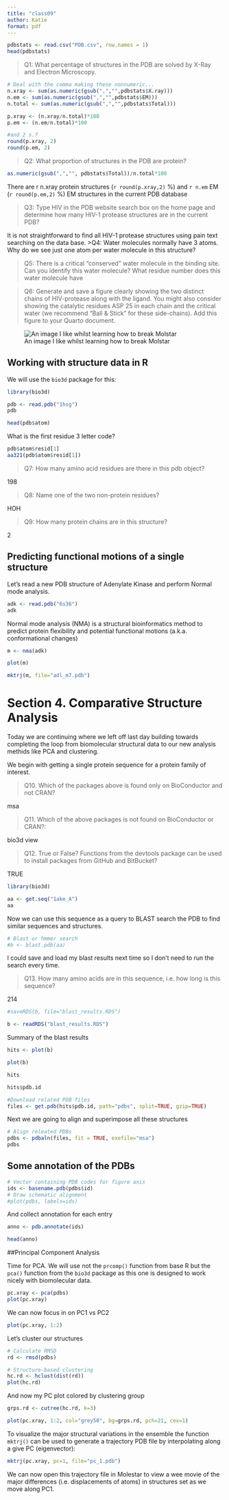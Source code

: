 ```yaml
---
title: "class09"
author: Katie
format: pdf
---
```



```r
pdbstats <- read.csv("PDB.csv", row.names = 1)
head(pdbstats)
```

>Q1: What percentage of structures in the PDB are solved by X-Ray and Electron Microscopy.

```r
# Deal with the comma making these nonnumeric...
n.xray <- sum(as.numeric(gsub(",","",pdbstats$X.ray)))
n.em <- sum(as.numeric(gsub(",","",pdbstats$EM)))
n.total <- sum(as.numeric(gsub(",","",pdbstats$Total)))

p.xray <- (n.xray/n.total)*100
p.em <- (n.em/n.total)*100

#and 2 s.f
round(p.xray, 2)
round(p.em, 2)
```




>Q2: What proportion of structures in the PDB are protein?

```r
as.numeric(gsub(",","", pdbstats$Total))/n.total*100
```


There are r n.xray protein structures (`r round(p.xray,2)` %) and `r n.em` EM (`r round(p.em,2)` %) EM structures in the current PDB database


>Q3: Type HIV in the PDB website search box on the home page and determine how many HIV-1 protease structures are in the current PDB?

It is not straightforward to find all HIV-1 protease structures using pain text searching on the data base. 
>Q4: Water molecules normally have 3 atoms. Why do we see just one atom per water molecule in this structure?

>Q5: There is a critical “conserved” water molecule in the binding site. Can you identify this water molecule? What residue number does this water molecule have

>Q6: Generate and save a figure clearly showing the two distinct chains of HIV-protease along with the ligand. You might also consider showing the catalytic residues ASP 25 in each chain and the critical water (we recommend “Ball & Stick” for these side-chains). Add this figure to your Quarto document.

![An image I like whilst learning how to break Molstar](1HSG-2.png)


## Working with structure data in R

We will use the `bio3d` package for this: 
```r
library(bio3d)
```
```r
pdb <- read.pdb("1hsg")
pdb
```


```r
head(pdb$atom)
```


What is the first residue 3 letter code?

```r
pdb$atom$resid[1]
aa321(pdb$atom$resid[1])
```



>Q7: How many amino acid residues are there in this pdb object? 

198

>Q8: Name one of the two non-protein residues? 

HOH

>Q9: How many protein chains are in this structure?

2


## Predicting functional motions of a single structure 

Let's read a new PDB structure of Adenylate Kinase and perform Normal mode analysis.


```r
adk <- read.pdb("6s36")
adk
```

Normal mode analysis (NMA) is a structural bioinformatics method to predict protein flexibility and potential functional motions (a.k.a. conformational changes)

```r
m <- nma(adk)
```
```r
plot(m)

```
```r
mktrj(m, file="adl_m7.pdb")
```

# Section 4. Comparative Structure Analysis

Today we are continuing where we left off last day building towards completing the loop from biomolecular structural data to our new analysis methids like PCA and clustering. 

We begin with getting a single protein sequence for a protein family of interest. 



>Q10. Which of the packages above is found only on BioConductor and not CRAN? 

msa

>Q11. Which of the above packages is not found on BioConductor or CRAN?: 

bio3d view

>Q12. True or False? Functions from the devtools package can be used to install packages from GitHub and BitBucket? 

TRUE


```r
library(bio3d)

aa <- get.seq("1ake_A")
aa
```

Now we can use this sequence as a query to BLAST search the PDB to find similar sequences and structures. 

```r
# Blast or hmmer search 
#b <- blast.pdb(aa)
```

I could save and load my blast results next time so I don't need to run the search every time. 

>Q13. How many amino acids are in this sequence, i.e. how long is this sequence?

214




```r
#saveRDS(b, file="blast_results.RDS")
```

```r
b <- readRDS("blast_results.RDS")
```




Summary of the blast results 


```r
hits <- plot(b)
```

```r
plot(b)
```


```r
hits
```

```r
hits$pdb.id
```

```r
#Download related PDB files
files <- get.pdb(hits$pdb.id, path="pdbs", split=TRUE, gzip=TRUE)

```
Next we are going to align and superimpose all these structures

```r
# Align releated PDBs
pdbs <- pdbaln(files, fit = TRUE, exefile="msa")
pdbs
```

## Some annotation of the PDBs 

```r
# Vector containing PDB codes for figure axis
ids <- basename.pdb(pdbs$id)
# Draw schematic alignment
#plot(pdbs, labels=ids)
```

And collect annotation for each entry
```r
anno <- pdb.annotate(ids)
```


```r
head(anno)
```



##Principal Component Analysis

Time for PCA. We will use not the `prcomp()` function from base R but the `pca()` function from the `bio3d` package as this one is designed to work nicely with biomolecular data. 

```r
pc.xray <- pca(pdbs)
plot(pc.xray)
```

We can now focus in on PC1 vs PC2
```r
plot(pc.xray, 1:2)
```

Let's cluster our structures
```r
# Calculate RMSD
rd <- rmsd(pdbs)

# Structure-based clustering
hc.rd <- hclust(dist(rd))
plot(hc.rd)
```

And now my PC plot colored by clustering group 
```r
grps.rd <- cutree(hc.rd, k=3)

plot(pc.xray, 1:2, col="grey50", bg=grps.rd, pch=21, cex=1)
```


To visualize the major structural variations in the ensemble the function `mktrj()` can be used to generate a trajectory PDB file by interpolating along a give PC (eigenvector):


```r
mktrj(pc.xray, pc=1, file="pc_1.pdb")
```

We can now open this trajectory file in Molestar to view a wee movie of the major differences (i.e. displacements of atoms) in structures set as we move along PC1. 










